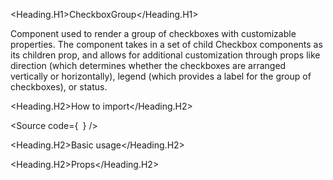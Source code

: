 

<Meta of={Stories} />

<Heading.H1>CheckboxGroup</Heading.H1>

Component used to render a group of checkboxes with customizable properties.
The component takes in a set of child Checkbox components as its children prop,
and allows for additional customization through props like direction (which determines whether the checkboxes are arranged vertically or horizontally),
legend (which provides a label for the group of checkboxes), or status.

<Heading.H2>How to import</Heading.H2>

<Source
  code={`
`}
/>

<Heading.H2>Basic usage</Heading.H2>

<Canvas of={Stories.Base} />

<Heading.H2>Props</Heading.H2>

<ArgTypes of={Stories} />
